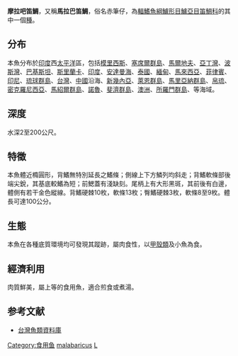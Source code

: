 {{Speciesbox
| name = 摩拉吧笛鯛
| image = 13-08-06-abu-dhabi-marina-mall-64.jpg
| image_width = 250px
| status = NE
| status_system = iucn3.1
| genus = Lutjanus
| species = malabaricus
| authority = [[Bloch_&_Schneider|Bloch & Schneider]], 1801
| synonyms = *''Mesoprion dodecacanthus''<br /><small>Bleeker, 1853</small>
*''Sparus malabaricus''<br /><small>Bloch & Schneider, 1801</small>
*''Lutjanus dodecacanthus''<br /><small>Bleeker, 1853</small>
}}
'''摩拉吧笛鯛'''，又稱'''馬拉巴笛鯛'''，俗名赤筆仔，為[[輻鰭魚綱|輻鰭魚綱]][[鱸形目|鱸形目]][[鱸亞目|鱸亞目]][[笛鯛科|笛鯛科]]的其中一個[[種|種]]。

==分布==
本魚分布於[[印度|印度]]西[[太平洋|太平洋]]區，包括[[模里西斯|模里西斯]]、[[塞席爾群島|塞席爾群島]]、[[馬爾地夫|馬爾地夫]]、[[亞丁灣|亞丁灣]]、[[波斯灣|波斯灣]]、[[巴基斯坦|巴基斯坦]]、[[斯里蘭卡|斯里蘭卡]]、[[印度|印度]]、[[安達曼海|安達曼海]]、[[泰國|泰國]]、[[緬甸|緬甸]]、[[馬來西亞|馬來西亞]]、[[菲律賓|菲律賓]]、[[印尼|印尼]]、[[琉球群島|琉球群島]]、[[台灣|台灣]]、[[中國|中國]]沿海、[[新幾內亞|新幾內亞]]、[[萊恩群島|萊恩群島]]、[[馬里亞納群島|馬里亞納群島]]、[[帛琉|帛琉]]、[[密克羅尼西亞|密克羅尼西亞]]、[[馬紹爾群島|馬紹爾群島]]、[[諾魯|諾魯]]、[[斐濟群島|斐濟群島]]、[[澳洲|澳洲]]、[[所羅門群島|所羅門群島]]、等海域。

==深度==
水深2至200公尺。

==特徵==
本魚體近橢圓形，背鰭無特別延長之鰭條；側線上下方鱗列均斜走；背鰭軟條部後端尖銳，其基底較鰭為短；前鰓蓋有淺缺刻。尾柄上有大形黑斑，其前後有白邊，體側有若干金色縱線。背鰭硬棘10枚，軟條13枚；臀鰭硬棘3枚，軟條8至9枚。體長可達100公分。

==生態==
本魚在各種底質環境均可發現其蹤跡，屬肉食性，以[[甲殼類|甲殼類]]及小魚為食。

==經濟利用==
肉質鮮美，屬上等的食用魚，適合煎食或煮湯。

==参考文献==
*[http://fishdb.sinica.edu.tw/ 台灣魚類資料庫] {{Wayback|url=http://fishdb.sinica.edu.tw/ |date=20160304193340 }}
{{Taxonbar|from=Q1368517}}

[[Category:食用鱼|Category:食用鱼]]
[[Category:笛鯛屬|malabaricus]]
[[Category:1801年描述的魚類|L]]